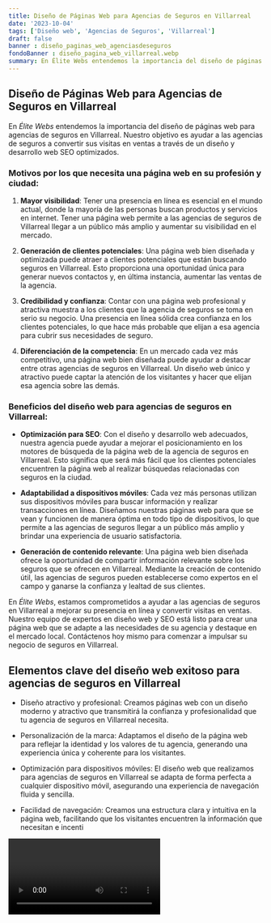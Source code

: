 ```yaml
---
title: Diseño de Páginas Web para Agencias de Seguros en Villarreal
date: '2023-10-04'
tags: ['Diseño web', 'Agencias de Seguros', 'Villarreal']
draft: false
banner : diseño_paginas_web_agenciasdeseguros
fondoBanner : diseño_pagina_web_villarreal.webp
summary: En Élite Webs entendemos la importancia del diseño de páginas web para agencias de seguros en Villarreal. Nuestro objetivo es ayudar a las agencias de seguros a convertir sus visitas en ventas a través de un diseño y desarrollo web SEO optimizados.
---
```


## Diseño de Páginas Web para Agencias de Seguros en Villarreal

En *Élite Webs* entendemos la importancia del diseño de páginas web para agencias de seguros en Villarreal. Nuestro objetivo es ayudar a las agencias de seguros a convertir sus visitas en ventas a través de un diseño y desarrollo web SEO optimizados.

### Motivos por los que necesita una página web en su profesión y ciudad:

1. **Mayor visibilidad**: Tener una presencia en línea es esencial en el mundo actual, donde la mayoría de las personas buscan productos y servicios en internet. Tener una página web permite a las agencias de seguros de Villarreal llegar a un público más amplio y aumentar su visibilidad en el mercado.

2. **Generación de clientes potenciales**: Una página web bien diseñada y optimizada puede atraer a clientes potenciales que están buscando seguros en Villarreal. Esto proporciona una oportunidad única para generar nuevos contactos y, en última instancia, aumentar las ventas de la agencia.

3. **Credibilidad y confianza**: Contar con una página web profesional y atractiva muestra a los clientes que la agencia de seguros se toma en serio su negocio. Una presencia en línea sólida crea confianza en los clientes potenciales, lo que hace más probable que elijan a esa agencia para cubrir sus necesidades de seguro.

4. **Diferenciación de la competencia**: En un mercado cada vez más competitivo, una página web bien diseñada puede ayudar a destacar entre otras agencias de seguros en Villarreal. Un diseño web único y atractivo puede captar la atención de los visitantes y hacer que elijan esa agencia sobre las demás.

### Beneficios del diseño web para agencias de seguros en Villarreal:

- **Optimización para SEO**: Con el diseño y desarrollo web adecuados, nuestra agencia puede ayudar a mejorar el posicionamiento en los motores de búsqueda de la página web de la agencia de seguros en Villarreal. Esto significa que será más fácil que los clientes potenciales encuentren la página web al realizar búsquedas relacionadas con seguros en la ciudad.

- **Adaptabilidad a dispositivos móviles**: Cada vez más personas utilizan sus dispositivos móviles para buscar información y realizar transacciones en línea. Diseñamos nuestras páginas web para que se vean y funcionen de manera óptima en todo tipo de dispositivos, lo que permite a las agencias de seguros llegar a un público más amplio y brindar una experiencia de usuario satisfactoria.

- **Generación de contenido relevante**: Una página web bien diseñada ofrece la oportunidad de compartir información relevante sobre los seguros que se ofrecen en Villarreal. Mediante la creación de contenido útil, las agencias de seguros pueden establecerse como expertos en el campo y ganarse la confianza y lealtad de sus clientes.

En *Élite Webs*, estamos comprometidos a ayudar a las agencias de seguros en Villarreal a mejorar su presencia en línea y convertir visitas en ventas. Nuestro equipo de expertos en diseño web y SEO está listo para crear una página web que se adapte a las necesidades de su agencia y destaque en el mercado local. Contáctenos hoy mismo para comenzar a impulsar su negocio de seguros en Villarreal.

<GifSeo />

<Cta />

## Elementos clave del diseño web exitoso para agencias de seguros en Villarreal

- Diseño atractivo y profesional: Creamos páginas web con un diseño moderno y atractivo que transmitirá la confianza y profesionalidad que tu agencia de seguros en Villarreal necesita.

- Personalización de la marca: Adaptamos el diseño de la página web para reflejar la identidad y los valores de tu agencia, generando una experiencia única y coherente para los visitantes.

- Optimización para dispositivos móviles: El diseño web que realizamos para agencias de seguros en Villarreal se adapta de forma perfecta a cualquier dispositivo móvil, asegurando una experiencia de navegación fluida y sencilla.

- Facilidad de navegación: Creamos una estructura clara y intuitiva en la página web, facilitando que los visitantes encuentren la información que necesitan e incenti

<Video />

<CtaBot job='Agencias de Seguros' city='Villarreal'/>

<Gmaps query='Villarreal+españa+maps' />